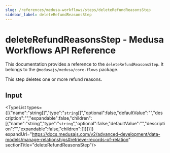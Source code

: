 ```yaml
---
slug: /references/medusa-workflows/steps/deleteRefundReasonsStep
sidebar_label: deleteRefundReasonsStep
---
```



# deleteRefundReasonsStep - Medusa Workflows API Reference

This documentation provides a reference to the `deleteRefundReasonsStep`. It belongs to the `@medusajs/medusa/core-flows` package.

This step deletes one or more refund reasons.

## Input

<TypeList types={[{"name":"string[]","type":"`string`[]","optional":false,"defaultValue":"","description":"","expandable":false,"children":[{"name":"string","type":"`string`","optional":false,"defaultValue":"","description":"","expandable":false,"children":[]}]}]} expandUrl="https://docs.medusajs.com/v2/advanced-development/data-models/manage-relationships#retrieve-records-of-relation" sectionTitle="deleteRefundReasonsStep"/>
